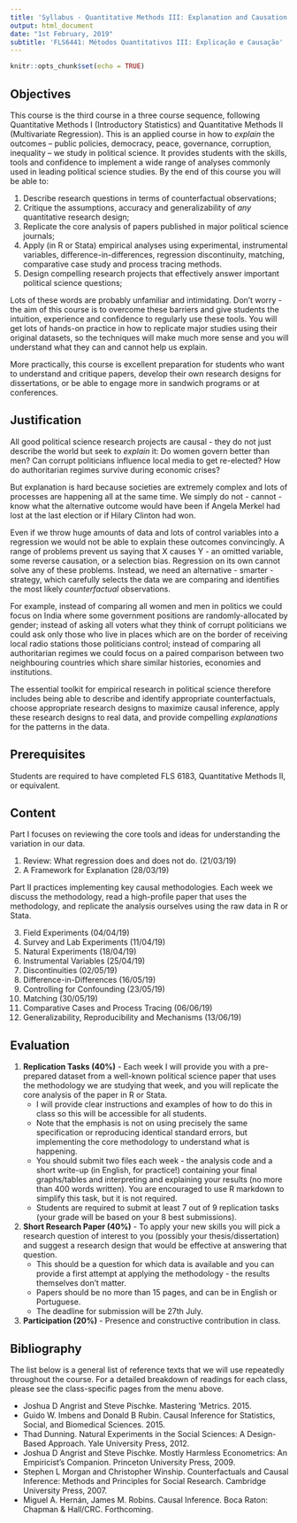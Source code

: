 ```yaml
---
title: 'Syllabus - Quantitative Methods III: Explanation and Causation'
output: html_document
date: "1st February, 2019"
subtitle: 'FLS6441: Métodos Quantitativos III: Explicação e Causação'
---
```


```r
knitr::opts_chunk$set(echo = TRUE)
```

\begin{center}
First Semester 2019, DCP, FFLCH, USP

Thursdays, 14:00 - 17:30

Jonathan Phillips
\end{center}

## Objectives

This course is the third course in a three course sequence, following Quantitative Methods I (Introductory Statistics) and Quantitative Methods II (Multivariate Regression). This is an applied course in how to *explain* the outcomes – public policies, democracy, peace, governance, corruption, inequality – we study in political science. It provides students with the skills, tools and confidence to implement a wide range of analyses commonly used in leading political science studies. 
By the end of this course you will be able to:

1. Describe research questions in terms of counterfactual observations;
2. Critique the assumptions, accuracy and generalizability of *any* quantitative research design;
3. Replicate the core analysis of papers published in major political science journals;
4. Apply (in R or Stata) empirical analyses using experimental, instrumental variables, difference-in-differences, regression discontinuity, matching, comparative case study and process tracing methods.
5. Design compelling research projects that effectively answer important political science questions;

Lots of these words are probably unfamiliar and intimidating. Don't worry - the aim of this course is to overcome these barriers and give students the intuition, experience and confidence to regularly use these tools. You will get lots of hands-on practice in how to replicate major studies using their original datasets, so the techniques will make much more sense and you will understand what they can and cannot help us explain.

More practically, this course is excellent preparation for students who want to understand and critique papers, develop their own research designs for dissertations, or be able to engage more in sandwich programs or at conferences. 

## Justification

All good political science research projects are causal - they do not just describe the world but seek to *explain* it: Do women govern better than men? Can corrupt politicians influence local media to get re-elected? How do authoritarian regimes survive during economic crises?

But explanation is hard because societies are extremely complex and lots of processes are happening all at the same time. We simply do not - cannot - know what the alternative outcome would have been if Angela Merkel had lost at the last election or if Hilary Clinton had won. 

Even if we throw huge amounts of data and lots of control variables into a regression we would not be able to explain these outcomes convincingly. A range of problems prevent us saying that X causes Y - an omitted variable, some reverse causation, or a selection bias. Regression on its own cannot solve any of these problems. Instead, we need an alternative - smarter - strategy, which carefully selects the data we are comparing and identifies the most likely *counterfactual* observations. 

For example, instead of comparing all women and men in politics we could focus on India where some government positions are randomly-allocated by gender; instead of asking all voters what they think of corrupt politicians we could ask only those who live in places which are on the border of receiving local radio stations those politicians control; instead of comparing all authoritarian regimes we could focus on a paired comparison between two neighbouring countries which share similar histories, economies and institutions. 

The essential toolkit for empirical research in political science therefore includes being able to describe and identify appropriate counterfactuals, choose appropriate research designs to maximize causal inference, apply these research designs to real data, and provide compelling *explanations* for the patterns in the data.

## Prerequisites 

Students are required to have completed FLS 6183, Quantitative Methods II, or equivalent.

## Content

Part I focuses on reviewing the core tools and ideas for understanding the variation in our data.

1. Review: What regression does and does not do. (21/03/19)
2. A Framework for Explanation (28/03/19)

Part II practices implementing key causal methodologies. Each week we discuss the methodology, read a high-profile paper that uses the methodology, and replicate the analysis ourselves using the raw data in R or Stata.

3. Field Experiments (04/04/19)
4. Survey and Lab Experiments (11/04/19)
5. Natural Experiments (18/04/19)
6. Instrumental Variables (25/04/19)
7. Discontinuities (02/05/19)
8. Difference-in-Differences (16/05/19)
9. Controlling for Confounding (23/05/19)
10. Matching (30/05/19)
11. Comparative Cases and Process Tracing (06/06/19)
12. Generalizability, Reproducibility and Mechanisms (13/06/19)

## Evaluation

1. **Replication Tasks (40%)** - Each week I will provide you with a pre-prepared dataset from a well-known political science paper that uses the methodology we are studying that week, and you will replicate the core analysis of the paper in R or Stata. 
    - I will provide clear instructions and examples of how to do this in class so this will be accessible for all students.
    - Note that the emphasis is not on using precisely the same specification or reproducing identical standard errors, but implementing the core methodology to understand what is happening. 
    - You should submit two files each week - the analysis code and a short write-up (in English, for practice!) containing your final graphs/tables and interpreting and explaining your results (no more than 400 words written). You are encouraged to use R markdown to simplify this task, but it is not required. 
    - Students are required to submit at least 7 out of 9 replication tasks (your grade will be based on your 8 best submissions). 

2. **Short Research Paper (40%)** - To apply your new skills you will pick a research question of interest to you (possibly your thesis/dissertation) and suggest a research design that would be effective at answering that question. 
    - This should be a question for which data is available and you can provide a first attempt at applying the methodology - the results themselves don't matter. 
    - Papers should be no more than 15 pages, and can be in English or Portuguese. 
    - The deadline for submission will be 27th July.

3. **Participation (20%)** - Presence and constructive contribution in class.

## Bibliography

The list below is a general list of reference texts that we will use repeatedly throughout the course. For a detailed breakdown of readings for each class, please see the class-specific pages from the menu above.

- Joshua D Angrist and Steve Pischke. Mastering 'Metrics. 2015.
- Guido W. Imbens and Donald B Rubin. Causal Inference for Statistics, Social, and Biomedical Sciences. 2015.
- Thad Dunning. Natural Experiments in the Social Sciences: A Design-Based Approach. Yale University Press, 2012.
- Joshua D Angrist and Steve Pischke. Mostly Harmless Econometrics: An Empiricist's Companion. Princeton University Press, 2009.
- Stephen L Morgan and Christopher Winship. Counterfactuals and Causal Inference: Methods and Principles for Social Research. Cambridge University Press, 2007.
- Miguel A. Hernán, James M. Robins. Causal Inference. Boca Raton: Chapman & Hall/CRC. Forthcoming.